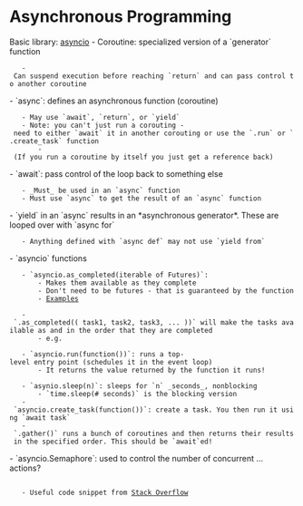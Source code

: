 = Asynchronous Programming =
Basic library: [[asyncio]]
- Coroutine: specialized version of a `generator` function
	- Can suspend execution before reaching `return` and can pass control to another coroutine
- `async`: defines an asynchronous function (coroutine)
	- May use `await`, `return`, or `yield` 
	- Note: you can't just run a corouting - need to either `await` it in another corouting or use the `.run` or `.create_task` function
		- (If you run a coroutine by itself you just get a reference back)
- `await`: pass control of the loop back to something else
	- _Must_ be used in an `async` function
	- Must use `async` to get the result of an `async` function
- `yield` in an `async` results in an *asynchronous generator*. These are looped over with `async for`
	- Anything defined with `async def` may not use `yield from`

- `asyncio` functions
	- `asyncio.as_completed(iterable of Futures)`:
		- Makes them available as they complete
		- Don't need to be futures - that is guaranteed by the function
		- [[https://hynek.me/articles/waiting-in-asyncio/|Examples]]
		{{{python
		for fut in asyncio.as_completed([task_f, task_g], timeout=5.0):
			try:
				await fut
				print("one task down!")
			except Exception:
				print("ouch")
		}}}
	- `.as_completed(( task1, task2, task3, ... ))` will make the tasks available as and in the order that they are completed
		- e.g.
		{{{python
		for res in asyncio.as_completed((t1, t2)):
			compl = await res
			print(comp)
		}}}
	- `asyncio.run(function())`: runs a top-level entry point (schedules it in the event loop)
		- It returns the value returned by the function it runs!
		{{{python
		result = asyncio.run(get_api_results())
		}}}
	- `asynio.sleep(n)`: sleeps for `n` _seconds_, nonblocking
		- `time.sleep(# seconds)` is the blocking version
	- `asyncio.create_task(function())`: create a task. You then run it using `await task`
	- `.gather()` runs a bunch of coroutines and then returns their results in the specified order. This should be `await`ed!
- `asyncio.Semaphore`: used to control the number of concurrent ... actions?
	{{{python
	sem = asyncio.Semaphore(10) #limit 10 concurrent processes
	...
	async with sem:
		... do some stuff
	}}}
	- Useful code snippet from [[https://stackoverflow.com/questions/48483348/how-to-limit-concurrency-with-python-asyncio|Stack Overflow]]
	{{{python
	async def gather_with_concurrency(n, *tasks):
	    semaphore = asyncio.Semaphore(n)
	
	    async def sem_task(task):
	        async with semaphore:
	            await task
	    await asyncio.gather(*(sem_task(task) for task in tasks))
	}}}	
